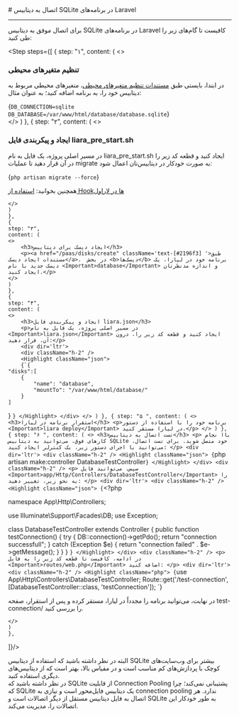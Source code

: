

<Layout>
<Head>
<title>مستندات اتصال به دیتابیس SQLite در Laravel - لیارا</title>
<meta property="og:title" content="مستندات خدمات رایانش ابری لیارا" />
<meta property="og:description" content="مستندات مربوط به نحوه اتصال به دیتابیس SQLite در پلتفرم Laravel در لیارا"  />
</Head>
# اتصال به دیتابیس SQLite در برنامه‌های Laravel
<hr className="mb-2" />

<p> برای اتصال موفق به دیتابیس SQLite در برنامه‌های Laravel کافیست تا گام‌های زیر را طی کنید: </p>
<div className="h-2" />

<Step  steps={[
    {
    step: "۱",
    content: (
    <>
            <h3>تنظیم متغیرهای محیطی</h3>
            <p>
              در ابتدا، بایستی طبق <a href="/paas/details/envs" className="text-[#2196f3] ">مستندات تنظیم متغیرهای محیطی</a>، متغیرهای محیطی مربوط به دیتابیس خود را، به برنامه اضافه کنید؛ به عنوان مثال:
            </p>
            <div dir='ltr'>
                <Highlight className="bash">
                    {`DB_CONNECTION=sqlite
DB_DATABASE=/var/www/html/database/database.sqlite`}
                </Highlight>
            </div>
    </>
    )
    },
    {
    step: "۲",
    content: (
    <>
            <h3>
            ایجاد و پیکربندی فایل <Important>liara_pre_start.sh</Important>
            </h3>
            <div className="h-1" />
            <p>
              در مسیر اصلی پروژه، یک فایل به نام <Important>liara_pre_start.sh</Important> ایجاد کنید و قطعه کد زیر را در آن قرار دهید تا عملیات migrate به صورت خودکار در دیتابیس‌تان اعمال شود:
            </p>
            <div className="h-2" />
            <div dir='ltr'>
                <Highlight className="bash">
                    {`php artisan migrate --force`}
                </Highlight>
            </div>
            <div className="h-2" />
            <Alert variant='success'>
            <p>همچنین بخوانید: <a href="/paas/laravel/how-tos/use-hooks" className="text-[#2196f3] ">استفاده از Hookها در لاراول</a></p>
            </Alert>

    </>
    )
    },
    {
    step: "۳",
    content: (
    <>
        <h3>ایجاد دیسک برای دیتابیس</h3>
        <p><a href="/paas/disks/create" className='text-[#2196f3] '>طبق مستندات ایجاد دیسک</a>،  در بخش <b>دیسک‌ها</b> برنامه خود در لیارا، یک دیسک جدید با نام <Important>database</Important> و اندازه مدنظرتان ایجاد کنید.</p>
    </>
    )
    },
    {
    step: "۴",
    content: (
    <>
        <h3>ایجاد و پیکربندی فایل liara.json</h3>
        <p>در مسیر اصلی پروژه، یک فایل به نام <Important>liara.json</Important> ایجاد کنید و قطعه کد زیر را، درون آن، قرار دهید:</p>
        <div dir='ltr'>
        <div className="h-2" />
        <Highlight className="json">
        {`{
    "disks":[
        {
            "name": "database",
            "mountTo": "/var/www/html/database/"
        }
    ]
}
`}
        </Highlight>
        </div>
    </>
    )
    },
    {
    step: "۵ ",
    content: (
    <>
        <h3>استقرار برنامه در لیارا</h3>
        <p>برنامه خود را با استفاده از دستور <Important>liara deploy</Important> در لیارا مستقر کنید.</p>
    </>
    )
    },
    {
    step: "۶ ",
    content: (
    <>
        <h3>تست اتصال به دیتابیس</h3>
        <p>
          باا نجام کارهای فوق، می‌توانید به دیتابیس SQLite خود متصل شوید. برای تست اتصال، می‌توانید با اجرای دستور زیر، یک کنترلر ایجاد کنید:
        </p>
        <div dir='ltr'>
        <div className="h-2" />
        <Highlight className="json">
        {`php artisan make:controller DatabaseTestController`}
        </Highlight>
        </div>
        <div className="h-2" />
        <p>
          سپس، می‌توانید فایل <Important>app/Http/Controllers/DatabaseTestController</Important> را به نحو زیر، تغییر دهید:
        </p>
        <div dir='ltr'>
        <div className="h-2" />
        <Highlight className="json">
        {`<?php

namespace App\Http\Controllers;

use Illuminate\Support\Facades\DB;
use Exception;

class DatabaseTestController extends Controller
{
    public function testConnection()
    {
        try {
            DB::connection()->getPdo();
            return "connection successfull";
        } catch (Exception $e) {
            return "connection failed" . $e->getMessage();
        }
    }
}
`}
        </Highlight>
        </div>
        <div className="h-2" />
        <p>
        در ادامه، کافیست تا قطعه کد زیر را به فایل <Important>routes/web.php</Important> اضافه کنید:
        </p>
        <div dir='ltr'>
        <div className="h-2" />
        <Highlight className="php">
        {`use App\Http\Controllers\DatabaseTestController;
Route::get('/test-connection', [DatabaseTestController::class, 'testConnection']);
`}
        </Highlight>
        </div>
        <div className="h-2" />
        در نهایت، می‌توانید برنامه را مجدداً در لیارا، مستقر کرده و پس از استقرار، صفحه <Important>test-connection/</Important> را بررسی کنید.


    </>
    )
    },
]}/>
<div className="h-4" />
    

<div className="h-4" />
البته در نظر داشته باشید که استفاده از دیتابیس SQLite بیشتر برای وب‌سایت‌های کوچک با پردازش‌های کم مناسب است و 
در مقیاس بالا، بهتر است که از دیتابیس‌های دیگری استفاده کنید.

<Section id="connection-pooling" title="استفاده از Connection Pooling" />
در نظر داشته باشید که SQLite از قابلیت Connection Pooling پشتیبانی نمی‌کند؛ چرا که SQLite یک دیتابیس فایل‌محور است و نیازی به connection pooling ندارد. هر اتصال به فایل دیتابیس مستقل از دیگر اتصالات است و SQLite به طور خودکار این اتصالات را، مدیریت می‌کند.


</Layout>